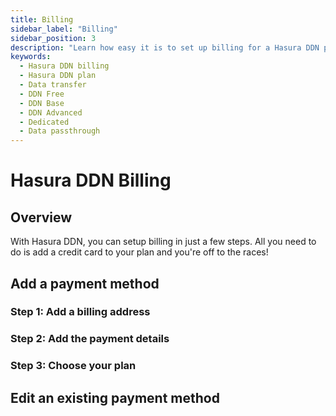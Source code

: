 ```yaml
---
title: Billing
sidebar_label: "Billing"
sidebar_position: 3
description: "Learn how easy it is to set up billing for a Hasura DDN project."
keywords:
  - Hasura DDN billing
  - Hasura DDN plan
  - Data transfer
  - DDN Free
  - DDN Base
  - DDN Advanced
  - Dedicated
  - Data passthrough
---
```


# Hasura DDN Billing

## Overview

With Hasura DDN, you can setup billing in just a few steps. All you need to do is add a credit card to your plan and
you're off to the races!

## Add a payment method

### Step 1: Add a billing address

### Step 2: Add the payment details

### Step 3: Choose your plan

## Edit an existing payment method
